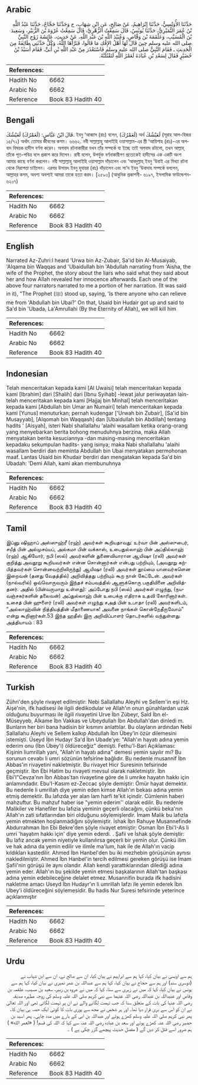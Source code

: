## Arabic


<div dir="rtl" lang="ar" style={{fontSize:'larger',backgroundColor:'#f8f9fa',padding:20}}>
حَدَّثَنَا الأُوَيْسِيُّ، حَدَّثَنَا إِبْرَاهِيمُ، عَنْ صَالِحٍ، عَنِ ابْنِ شِهَابٍ، ح وَحَدَّثَنَا حَجَّاجٌ، حَدَّثَنَا عَبْدُ اللَّهِ بْنُ عُمَرَ النُّمَيْرِيُّ، حَدَّثَنَا يُونُسُ، قَالَ سَمِعْتُ الزُّهْرِيَّ، قَالَ سَمِعْتُ عُرْوَةَ بْنَ الزُّبَيْرِ، وَسَعِيدَ بْنَ الْمُسَيَّبِ، وَعَلْقَمَةَ بْنَ وَقَّاصٍ، وَعُبَيْدَ اللَّهِ بْنَ عَبْدِ اللَّهِ، عَنْ حَدِيثِ، عَائِشَةَ زَوْجِ النَّبِيِّ صلى الله عليه وسلم حِينَ قَالَ لَهَا أَهْلُ الإِفْكِ مَا قَالُوا، فَبَرَّأَهَا اللَّهُ، وَكُلٌّ حَدَّثَنِي طَائِفَةً مِنَ الْحَدِيثِ ـ فَقَامَ النَّبِيُّ صلى الله عليه وسلم فَاسْتَعْذَرَ مِنْ عَبْدِ اللَّهِ بْنِ أُبَىٍّ، فَقَامَ أُسَيْدُ بْنُ حُضَيْرٍ فَقَالَ لِسَعْدِ بْنِ عُبَادَةَ لَعَمْرُ اللَّهِ لَنَقْتُلَنَّهُ‏.‏
</div>
<div style={{backgroundColor:'#f8f9fa',padding:20, marginBottom: 10}}><table> <thead> <tr> <th>References:</th> <th></th> </tr> </thead> <tbody><tr><td>Hadith No</td><td>6662</td></tr><tr><td>Arabic No</td><td>6662</td></tr><tr><td>Reference</td><td>Book 83 Hadith 40</td></tr></tbody></table></div>

## Bengali


<div dir="ltr" lang="bn" style={{fontSize:'larger',backgroundColor:'#f8f9fa',padding:20}}>
قَالَ ابْنُ عَبَّاسٍ: (لَعَمْرُكَ) لَعَيْشُكَ. ইবনু ‘আব্বাস (রাঃ) বলেন, (لَعَمْرُكَ) অর্থ لَعَيْشُكَ (সূরাহ আল-হিজর ১৫/৭২) অর্থাৎ তোমার জীবনের কসম। ৬৬৬২. নবী সাল্লাল্লাহু আলাইহি ওয়াসাল্লাম-এর স্ত্রী ‘আয়িশাহ (রাঃ)-এর অপবাদ বিষয়ক হাদীস বর্ণনা করেন। অপবাদ রটনাকারীরা যখন তাঁর সম্পর্কে যা ইচ্ছে তাই অপবাদ রটালো, তখন আল্লাহ্ তাঁকে পূত-পবিত্র বলে প্রকাশ করে দিলেন। রাবী বলেন, উপর্যুক্ত বর্ণনাকারীগণ প্রত্যেকেই হাদীসের এক একটি অংশ আমার কাছে বর্ণনা করলেন। নবী সাল্লাল্লাহু আলাইহি ওয়াসাল্লাম দাঁড়ালেন এবং ‘আবদুল্লাহ্ ইবনু ‘উবাই এর মিথ্যা রটনা থেকে নিরাপত্তা চাইলেন। এরপর উসায়দ ইবনু হুযায়র (রাঃ) দাঁড়ালেন এবং সা‘দ ইবনু ‘উবাদাহ সম্পর্কে বললেন, আল্লাহর কসম, অবশ্য অবশ্যই আমরা তাকে হত্যা করব। [২৫৯৩] (আধুনিক প্রকাশনী- ৬১৯৭, ইসলামিক ফাউন্ডেশন- ৬২০৭)
</div>
<div style={{backgroundColor:'#f8f9fa',padding:20, marginBottom: 10}}><table> <thead> <tr> <th>References:</th> <th></th> </tr> </thead> <tbody><tr><td>Hadith No</td><td>6662</td></tr><tr><td>Arabic No</td><td>6662</td></tr><tr><td>Reference</td><td>Book 83 Hadith 40</td></tr></tbody></table></div>

## English


<div dir="ltr" lang="en" style={{fontSize:'larger',backgroundColor:'#f8f9fa',padding:20}}>
Narrated Az-Zuhri:I heard 'Urwa bin Az-Zubair, Sa'id bin Al-Musaiyab, 'Alqama bin Waqqas and 'Ubaidullah bin 'Abdullah narrating from 'Aisha, the wife of the Prophet, the story about the liars who said what they said about her and how Allah revealed her innocence afterwards. Each one of the above four narrators narrated to me a portion of her narration. (It was said in it), "The Prophet (ﷺ) stood up, saying, 'Is there anyone who can relieve me from 'Abdullah bin Ubai?' On that, Usaid bin Hudair got up and said to Sa'd bin 'Ubada, La'Amrullahi (By the Eternity of Allah), we will kill him
</div>
<div style={{backgroundColor:'#f8f9fa',padding:20, marginBottom: 10}}><table> <thead> <tr> <th>References:</th> <th></th> </tr> </thead> <tbody><tr><td>Hadith No</td><td>6662</td></tr><tr><td>Arabic No</td><td>6662</td></tr><tr><td>Reference</td><td>Book 83 Hadith 40</td></tr></tbody></table></div>

## Indonesian


<div dir="ltr" lang="id" style={{fontSize:'larger',backgroundColor:'#f8f9fa',padding:20}}>
Telah menceritakan kepada kami [Al Uwaisi] telah menceritakan kepada kami [Ibrahim] dari [Shalih] dari [Ibnu Syihab] -lewat jalur periwayatan lain- telah menceritakan kepada kami [Hajjaj bin Minhal] telah menceritakan kepada kami [Abdullah bin Umar an Numairi] telah menceritakan kepada kami [Yunus] menuturkan; pernah kudengar ['Urwah bin Zubair], [Sa'id bin Musayyab], [Alqomah bin Waqqash] dan [Ubaidullah bin Abdillah] tentang hadits ' [Aisyah], isteri Nabi shallallahu 'alaihi wasallam ketika orang-orang yang menyebarkan berita bohong menuduhnya berzina, maka Allah menyatakan berita kesuciannya -dan masing-masing menceritakan kepadaku sekumpulan hadits- yang isinya; maka Nabi shallallahu 'alaihi wasallam berdiri dan meminta Abdullah bin Ubai menyatakan permohonan maaf. Lantas Usaid bin Khudair berdiri dan mengatakan kepada Sa'd bin Ubadah: 'Demi Allah, kami akan membunuhnya
</div>
<div style={{backgroundColor:'#f8f9fa',padding:20, marginBottom: 10}}><table> <thead> <tr> <th>References:</th> <th></th> </tr> </thead> <tbody><tr><td>Hadith No</td><td>6662</td></tr><tr><td>Arabic No</td><td>6662</td></tr><tr><td>Reference</td><td>Book 83 Hadith 40</td></tr></tbody></table></div>

## Tamil


<div dir="ltr" lang="ta" style={{fontSize:'larger',backgroundColor:'#f8f9fa',padding:20}}>
இப்னு ஷிஹாப் அஸ்ஸுஹ்ரீ (ரஹ்) அவர்கள் கூறியதாவது: உர்வா பின் அஸ்ஸுபைர், சயீத் பின் அல்முசய்யப், அல்கமா பின் வக்காஸ், உபைதுல்லாஹ் பின் அப்தில்லாஹ் (ரஹ்) ஆகியோர், நபி (ஸல்) அவர்களின் துணைவியாரான ஆயிஷா (ரலி) அவர்கள் குறித்து அவதூறு கூறியவர்கள் என்ன சொன்னார்கள் என்பது பற்றியும், (அவதூறு கற்பித்தவர்கள் சொன்னவற்றிலிருந்து) ஆயிஷா (ரலி) அவர்கள் தூய்மை யானவர்களென இறைவன் (தனது வேதத்தில்) அறிவித்தது பற்றியும் கூற நான் கேட்டேன். அவர்கள் (நால்வரில்) ஒவ்வொருவரும் இந்தச் சம்பவத்தில் ஆளுக்கொரு பகுதியினை அறிவித்தனர். அதில் (பின்வருமாறு உள்ளது): அப்போது நபி (ஸல்) அவர்கள் எழுந்து, (நயவஞ்சகர்களின் தலைவன்) அப்துல்லாஹ் பின் உபைக்கு எதிராக உதவி கோரினார்கள். உசைத் பின் ஹுளைர் (ரலி) அவர்கள் எழுந்து சஅத் பின் உபாதா (ரலி) அவர்களிடம், “அல்லாஹ்வின் நித்தியத்தின் மீதாணையாக! அவனை நாங்கள் கொன்றேதீருவோம்” என்று கூறினார்கள்.53 இந்த ஹதீஸ் இரு அறிவிப்பாளர் தொடர்களில் வந்துள்ளது. அத்தியாயம் : 83
</div>
<div style={{backgroundColor:'#f8f9fa',padding:20, marginBottom: 10}}><table> <thead> <tr> <th>References:</th> <th></th> </tr> </thead> <tbody><tr><td>Hadith No</td><td>6662</td></tr><tr><td>Arabic No</td><td>6662</td></tr><tr><td>Reference</td><td>Book 83 Hadith 40</td></tr></tbody></table></div>

## Turkish


<div dir="ltr" lang="tr" style={{fontSize:'larger',backgroundColor:'#f8f9fa',padding:20}}>
Zühri'den şöyle rivayet edilmiştir: Nebi Sallallahu Aleyhi ve Sellem'in eşi Hz. Aişe'nin, ifk hadisesi ile ilgili dedikodular ve Allah'ın onun günahlardan uzak olduğunu buyurması ile ilgili rivayetini Urve İbn Zübeyr, Said İbn el-Müseyyeb, Alkame İbn Vakkas ve Ubeydullah İbn Abdullah'dan dinledi m. Bunların her biri bana hadisin bir kısmını anlattılar. Bu olayların ardından Nebi Sallallahu Aleyhi ve Sellem kalkıp Abdullah İbn Übey'in özür dilemesini istemişti. Üseyd İbn Hudayr Sa'd İbn Ubade'ye: "Allah'ın hayatı adına yemin ederim onu (İbn Übey'i) öldüreceğiz" demişti. Fethu'l-Bari Açıklaması: Kişinin liumrillah yani, "Allah'ın hayatı adına" demesi yemin sayılır mı? Bu sorunun cevabı li umri sözünün tefsirine bağlıdır. Bu nedenle musannif İbn Abbas'ın rivayetini nakletmiştir. Bu rivayet Hicr Suresinin tefsirinde geçmiştir. İbn Ebi Hatim bu rivayeti mevsul olarak nakletmiştir. İbn Ebi'I"Cevza'nın İbn Abbas'tan rivayetine göre de li umrike hayatın hakkı için anlamındadır. Ebu'I-Kasım ez-Zeccac şöyle demiştir: Ömür hayat demektir. Bu nedenle li umrillah diye yemin eden kimse Allah'ın bekası adına yemin etmiş demektir. Bu lafızda yer alan lam harfi te'kit içindir. Cümlenin haberi mahzuftur. Bu mahzuf haber ise "yemin ederim'' olarak edilir. Bu nedenle Malikiler ve Hanefiler bu lafızia yeminin geçerli olacağını, çünkü beka'nın Allah'ın zati sıfatlarından biri olduğunu söylemişlerdir. İmam Malik bu lafızIa yemin etmekten hoşlanmadığını söylemiştir. İshak İbn Rahuye Musannefinde Abdurrahman İbn Ebi Bekre'den şöyle rivayet etmiştir: Osman İbn Ebi'I-As li umri 'hayatım hakkı için' diye yemin ederdi. . Şafii ve İshak şöyle demiştir: Bu lafız ancak yemin niyetiyle kullanılırsa geçerli bir yemin olur. Çünkü ilim ve hak adına da yemin edilir ve ilimle ma'lum, hak ile de Allah'ın vacip kıldıkları kastedilir. Ahmed İbn Hanbel'den bu iki mezhebin görüşünün aynısı nakledilmiştir. Ahmed İbn Hanbel'in tercih edilmesi gereken görüşü ise İmam Şafii'nin görüşü ile aynı olandır. Allah kendi yarattıklarından dilediği adına yemin eder. Allah'ın bu şekilde yemin etmesi başkalarının Allah'tan başkası adına yemin edebileceğine delalet etmez. Musannifin burada ifk hadisini nakletme amacı Useyd İbn Hudayr'ın li umrillah Iafzı ile yemin ederek İbn Ubey'i öldüreceğini söylemesidir. Bu hadis Nur Suresi tefsirinde yeterince açıklanmıştır
</div>
<div style={{backgroundColor:'#f8f9fa',padding:20, marginBottom: 10}}><table> <thead> <tr> <th>References:</th> <th></th> </tr> </thead> <tbody><tr><td>Hadith No</td><td>6662</td></tr><tr><td>Arabic No</td><td>6662</td></tr><tr><td>Reference</td><td>Book 83 Hadith 40</td></tr></tbody></table></div>

## Urdu


<div dir="rtl" lang="ur" style={{fontSize:'larger',backgroundColor:'#f8f9fa',padding:20}}>
ہم سے اویسی نے بیان کیا، کہا ہم سے ابراہیم نے بیان کیا، ان سے صالح نے، ان سے ابن شہاب نے (دوسری سند) اور ہم سے حجاج نے بیان کیا، کہا ہم سے عبداللہ بن عمر نمیری نے بیان کیا، کہا ہم سے یونس نے بیان کیا، کہا کہ میں نے زہری سے سنا، کہا کہ میں نے عروہ بن زبیر، سعید بن مسیب، علقمہ بن وقاص اور عبیداللہ بن عبداللہ رضی اللہ عنہما سے نبی کریم صلی اللہ علیہ وسلم کی زوجہ مطہرہ صدیقہ رضی اللہ عنہا کی بات کے متعلق سنا کہ جب تہمت لگانے والے نے ان پر تہمت لگائی تھی اور اللہ تعالیٰ نے ان کو اس سے بری قرار دیا تھا۔ اور ہر شخص نے مجھ سے پوری بات کا کوئی ایک حصہ ہی بیان کا۔ پھر نبی کریم صلی اللہ علیہ وسلم کھڑے ہوئے اور عبداللہ بن ابی کے بارے میں مدد چاہی۔ پھر اسید بن حضیر رضی اللہ عنہ کھڑے ہوئے اور سعد بن عبادہ رضی اللہ عنہ سے کہا کہ اللہ کی قسم! ( «لعمر الله» ) ہم ضرور اسے قتل کر دیں گے ( مفصل حدیث پیچھے گزر چکی ہے ) ۔
</div>
<div style={{backgroundColor:'#f8f9fa',padding:20, marginBottom: 10}}><table> <thead> <tr> <th>References:</th> <th></th> </tr> </thead> <tbody><tr><td>Hadith No</td><td>6662</td></tr><tr><td>Arabic No</td><td>6662</td></tr><tr><td>Reference</td><td>Book 83 Hadith 40</td></tr></tbody></table></div>